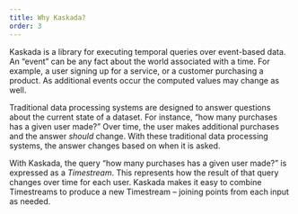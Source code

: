 ```yaml
---
title: Why Kaskada?
order: 3
---
```


Kaskada is a library for executing temporal queries over event-based data.
An "event" can be any fact about the world associated with a time.
For example, a user signing up for a service, or a customer purchasing a product.
As additional events occur the computed values may change as well.

Traditional data processing systems are designed to answer questions about the current state of a dataset.
For instance, "how many purchases has a given user made?"
Over time, the user makes additional purchases and the answer *should* change.
With these traditional data processing systems, the answer changes based on when it is asked.

With Kaskada, the query "how many purchases has a given user made?" is expressed as a _Timestream_.
This represents how the result of that query changes over time for each user.
Kaskada makes it easy to combine Timestreams to produce a new Timestream -- joining points from each input as needed.
